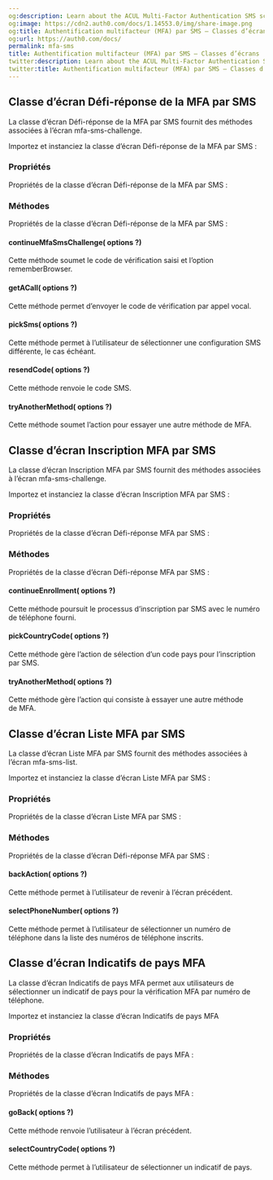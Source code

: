 ```yaml
---
og:description: Learn about the ACUL Multi-Factor Authentication SMS screen classes
og:image: https://cdn2.auth0.com/docs/1.14553.0/img/share-image.png
og:title: Authentification multifacteur (MFA) par SMS – Classes d’écrans
og:url: https://auth0.com/docs/
permalink: mfa-sms
title: Authentification multifacteur (MFA) par SMS – Classes d’écrans
twitter:description: Learn about the ACUL Multi-Factor Authentication SMS screen classes
twitter:title: Authentification multifacteur (MFA) par SMS – Classes d’écrans
---
```


## Classe d’écran Défi-réponse de la MFA par SMS

La classe d’écran Défi-réponse de la MFA par SMS fournit des méthodes associées à l’écran mfa-sms-challenge.

Importez et instanciez la classe d’écran Défi-réponse de la MFA par SMS :



### **Propriétés**

Propriétés de la classe d’écran Défi-réponse de la MFA par SMS :



### **Méthodes**

Propriétés de la classe d’écran Défi-réponse de la MFA par SMS :

#### continueMfaSmsChallenge( options ?)

Cette méthode soumet le code de vérification saisi et l’option rememberBrowser.





#### getACall( options ?)

Cette méthode permet d’envoyer le code de vérification par appel vocal.





#### pickSms( options ?)

Cette méthode permet à l’utilisateur de sélectionner une configuration SMS différente, le cas échéant.





#### resendCode( options ?)

Cette méthode renvoie le code SMS.





#### tryAnotherMethod( options ?)

Cette méthode soumet l’action pour essayer une autre méthode de MFA.





## Classe d’écran Inscription MFA par SMS

La classe d’écran Inscription MFA par SMS fournit des méthodes associées à l’écran mfa-sms-challenge.

Importez et instanciez la classe d’écran Inscription MFA par SMS :



### **Propriétés**

Propriétés de la classe d’écran Défi-réponse MFA par SMS :



### **Méthodes**

Propriétés de la classe d’écran Défi-réponse MFA par SMS :

#### continueEnrollment( options ?)

Cette méthode poursuit le processus d’inscription par SMS avec le numéro de téléphone fourni.





#### pickCountryCode( options ?)

Cette méthode gère l’action de sélection d’un code pays pour l’inscription par SMS.





#### tryAnotherMethod( options ?)

Cette méthode gère l’action qui consiste à essayer une autre méthode de MFA.





## Classe d’écran Liste MFA par SMS

La classe d’écran Liste MFA par SMS fournit des méthodes associées à l’écran mfa-sms-list.

Importez et instanciez la classe d’écran Liste MFA par SMS :



### **Propriétés**

Propriétés de la classe d’écran Liste MFA par SMS :



### **Méthodes**

Propriétés de la classe d’écran Défi-réponse MFA par SMS :

#### backAction( options ?)

Cette méthode permet à l’utilisateur de revenir à l’écran précédent.





#### selectPhoneNumber( options ?)

Cette méthode permet à l’utilisateur de sélectionner un numéro de téléphone dans la liste des numéros de téléphone inscrits.





## Classe d’écran Indicatifs de pays MFA

La classe d’écran Indicatifs de pays MFA permet aux utilisateurs de sélectionner un indicatif de pays pour la vérification MFA par numéro de téléphone.

Importez et instanciez la classe d’écran Indicatifs de pays MFA



### **Propriétés**

Propriétés de la classe d’écran Indicatifs de pays MFA :



### **Méthodes**

Propriétés de la classe d’écran Indicatifs de pays MFA :

#### goBack( options ?)

Cette méthode renvoie l’utilisateur à l’écran précédent.





#### selectCountryCode( options ?)

Cette méthode permet à l’utilisateur de sélectionner un indicatif de pays.